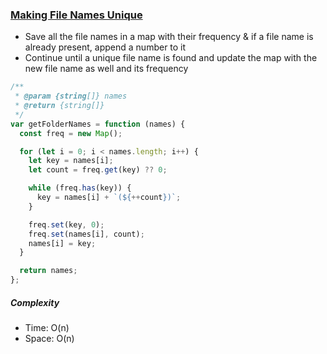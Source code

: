 ### [Making File Names Unique](https://leetcode.com/problems/making-file-names-unique/)

- Save all the file names in a map with their frequency & if a file name is already present, append a number to it
- Continue until a unique file name is found and update the map with the new file name as well and its frequency

```js copy
/**
 * @param {string[]} names
 * @return {string[]}
 */
var getFolderNames = function (names) {
  const freq = new Map();

  for (let i = 0; i < names.length; i++) {
    let key = names[i];
    let count = freq.get(key) ?? 0;

    while (freq.has(key)) {
      key = names[i] + `(${++count})`;
    }

    freq.set(key, 0);
    freq.set(names[i], count);
    names[i] = key;
  }

  return names;
};
```

##### Complexity

- Time: O(n)
- Space: O(n)
